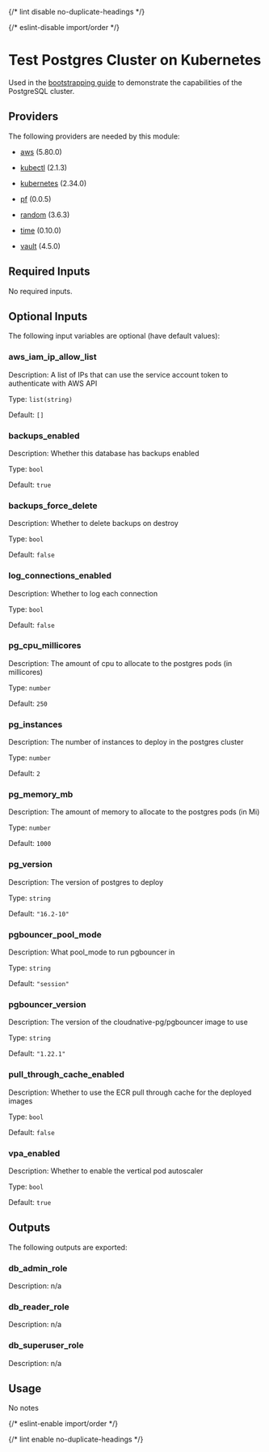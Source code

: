 
{/* lint disable no-duplicate-headings */}

{/* eslint-disable import/order */}

<ModuleHeader name="test_kube_pg_cluster" sourceHref="https://github.com/Panfactum/stack/tree/__PANFACTUM_VERSION_EDGE__/packages/infrastructure/test_kube_pg_cluster" status="stable" type="direct" />

# Test Postgres Cluster on Kubernetes

Used in the [bootstrapping guide](/docs/edge/guides/bootstrapping/databases) to demonstrate the capabilities of the PostgreSQL cluster.

## Providers

The following providers are needed by this module:

* [aws](https://registry.terraform.io/providers/hashicorp/aws/5.80.0/docs) (5.80.0)

* [kubectl](https://registry.terraform.io/providers/alekc/kubectl/2.1.3/docs) (2.1.3)

* [kubernetes](https://registry.terraform.io/providers/hashicorp/kubernetes/2.34.0/docs) (2.34.0)

* [pf](https://registry.terraform.io/providers/panfactum/pf/0.0.5/docs) (0.0.5)

* [random](https://registry.terraform.io/providers/hashicorp/random/3.6.3/docs) (3.6.3)

* [time](https://registry.terraform.io/providers/hashicorp/time/0.10.0/docs) (0.10.0)

* [vault](https://registry.terraform.io/providers/hashicorp/vault/4.5.0/docs) (4.5.0)

## Required Inputs

No required inputs.

## Optional Inputs

The following input variables are optional (have default values):

### aws\_iam\_ip\_allow\_list

Description: A list of IPs that can use the service account token to authenticate with AWS API

Type: `list(string)`

Default: `[]`

### backups\_enabled

Description: Whether this database has backups enabled

Type: `bool`

Default: `true`

### backups\_force\_delete

Description: Whether to delete backups on destroy

Type: `bool`

Default: `false`

### log\_connections\_enabled

Description: Whether to log each connection

Type: `bool`

Default: `false`

### pg\_cpu\_millicores

Description: The amount of cpu to allocate to the postgres pods (in millicores)

Type: `number`

Default: `250`

### pg\_instances

Description: The number of instances to deploy in the postgres cluster

Type: `number`

Default: `2`

### pg\_memory\_mb

Description: The amount of memory to allocate to the postgres pods (in Mi)

Type: `number`

Default: `1000`

### pg\_version

Description: The version of postgres to deploy

Type: `string`

Default: `"16.2-10"`

### pgbouncer\_pool\_mode

Description: What pool\_mode to run pgbouncer in

Type: `string`

Default: `"session"`

### pgbouncer\_version

Description: The version of the cloudnative-pg/pgbouncer image to use

Type: `string`

Default: `"1.22.1"`

### pull\_through\_cache\_enabled

Description: Whether to use the ECR pull through cache for the deployed images

Type: `bool`

Default: `false`

### vpa\_enabled

Description: Whether to enable the vertical pod autoscaler

Type: `bool`

Default: `true`

## Outputs

The following outputs are exported:

### db\_admin\_role

Description: n/a

### db\_reader\_role

Description: n/a

### db\_superuser\_role

Description: n/a

## Usage

No notes

{/* eslint-enable import/order */}

{/* lint enable no-duplicate-headings */}
